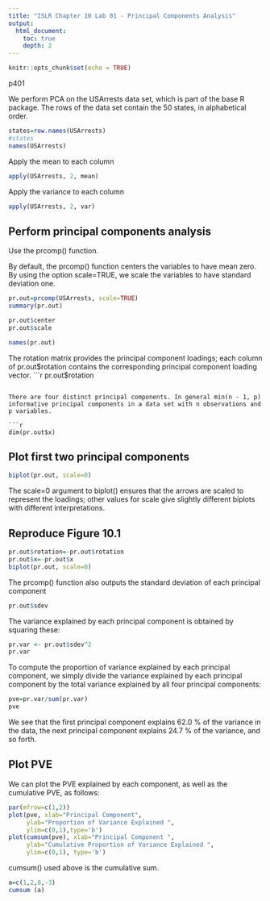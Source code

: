 ```yaml
---
title: "ISLR Chapter 10 Lab 01 - Principal Components Analysis"
output:
  html_document:
    toc: true
    depth: 2     
---
```


```r
knitr::opts_chunk$set(echo = TRUE)
```

p401

We perform PCA on the USArrests data set, which is part of the base R package. The rows of the data set contain the 50 states, in alphabetical order.

```r
states=row.names(USArrests)
#states
names(USArrests)
```

Apply the mean to each column
```r
apply(USArrests, 2, mean)
```

Apply the variance to each column
```r
apply(USArrests, 2, var)
```

## Perform principal components analysis

Use the prcomp() function.

By default, the prcomp() function centers the variables to have mean zero. By using the option scale=TRUE, we scale the variables to have standard deviation one.

```r
pr.out=prcomp(USArrests, scale=TRUE)
summary(pr.out)
```
```r
pr.out$center
pr.out$scale
```

```r
names(pr.out)
```

The rotation matrix provides the principal component loadings; each column of pr.out$rotation contains the corresponding principal component loading vector.
```r
pr.out$rotation
```

There are four distinct principal components. In general min(n - 1, p) informative principal components in a data set with n observations and p variables.

```r
dim(pr.out$x)
```
## Plot first two principal components

```r
biplot(pr.out, scale=0)
```

The scale=0 argument to biplot() ensures that the arrows are scaled to represent the loadings; other values for scale give slightly different biplots with different interpretations.

## Reproduce Figure 10.1

```r
pr.out$rotation=-pr.out$rotation
pr.out$x=-pr.out$x
biplot(pr.out, scale=0)
```

The prcomp() function also outputs the standard deviation of each principal component
```r
pr.out$sdev
```

The variance explained by each principal component is obtained by squaring these:

```r
pr.var <- pr.out$sdev^2
pr.var
```

To compute the proportion of variance explained by each principal component, we simply divide the variance explained by each principal component by the total variance explained by all four principal components:
```r
pve=pr.var/sum(pr.var)
pve
```
We see that the first principal component explains 62.0 % of the variance in the data, the next principal component explains 24.7 % of the variance, and so forth.

## Plot PVE


We can plot the PVE explained by each component,
as well as the cumulative PVE, as follows:

```r
par(mfrow=c(1,2))
plot(pve, xlab="Principal Component", 
     ylab="Proportion of Variance Explained ",
     ylim=c(0,1),type='b')
plot(cumsum(pve), xlab="Principal Component ",
     ylab="Cumulative Proportion of Variance Explained ",
     ylim=c(0,1), type='b')
```

cumsum() used above is the cumulative sum.
```r
a=c(1,2,8,-3)
cumsum (a)
```
